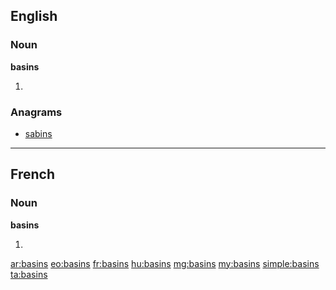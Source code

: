 ==English==

===Noun===
'''basins'''

# {{plural of|basin}}

===Anagrams===
* [[sabins#English|sabins]]

----

==French==

===Noun===
'''basins''' {{m}}

# {{plural of|basin|lang=fr}}

[[ar:basins]]
[[eo:basins]]
[[fr:basins]]
[[hu:basins]]
[[mg:basins]]
[[my:basins]]
[[simple:basins]]
[[ta:basins]]